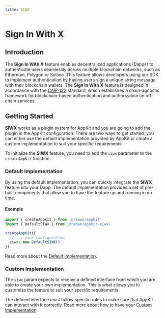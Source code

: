 ---
title: SIWX
---

# Sign In With X

## Introduction

The **Sign In With X** feature enables decentralized applications (Dapps) to authenticate users seamlessly across multiple blockchain networks, such as Ethereum, Polygon or Solana. This feature allows developers using our SDK to implement authentication by having users sign a unique string message with their blockchain wallets. The **Sign In With X** feature is designed in accordance with the [CAIP-122](https://github.com/ChainAgnostic/CAIPs/blob/main/CAIPs/caip-122.md) standard, which establishes a chain-agnostic framework for blockchain-based authentication and authorization on off-chain services.

## Getting Started

**SIWX** works as a plugin system for AppKit and you are going to add the plugin in the AppKit configuration. There are two ways to get started, you can either use the default implementation provided by AppKit or create a custom implementation to suit your specific requirements.

To initialize the **SIWX** feature, you need to add the `siwx` parameter to the `createAppKit` function.

### Default Implementation

By using the default implementation, you can quickly integrate the **SIWX** feature into your Dapp. The default implementation provides a set of pre-built components that allow you to have the feature up and running in no time.

#### Exemple

```ts
import { createAppKit } from '@reown/appkit'
import { DefaultSIWX } from '@reown/appkit-siwx'

createAppKit({
  // ... your configuration
  siwx: new DefaultSIWX()
})
```

Read more about the [Default Implementation](./default).

### Custom Implementation

The `siwx` param expects to receive a defined interface from which you are able to create your own implementation. This is what allows you to customize the feature to suit your specific requirements.

The defined interface must follow specific rules to make sure that AppKit can interact with it correctly. Read more about how to have your [Custom Implementation](./custom).
